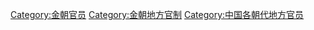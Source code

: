 [[Category:金朝官员|Category:金朝官员]]
[[Category:金朝地方官制|Category:金朝地方官制]]
[[Category:中国各朝代地方官员|Category:中国各朝代地方官员]]